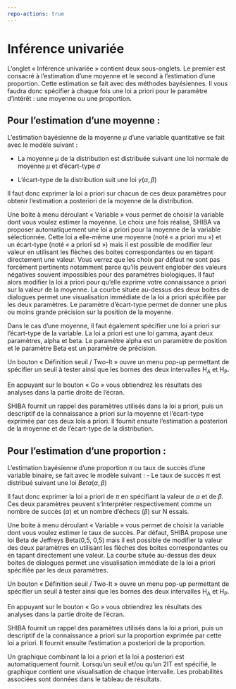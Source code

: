 ```yaml
---
repo-actions: true
---
```


# Inférence univariée

L’onglet « Inférence univariée » contient deux sous-onglets. Le premier est consacré à l’estimation d’une moyenne et le second à l’estimation d’une proportion. Cette estimation se fait avec des méthodes bayésiennes. Il vous faudra donc spécifier à chaque fois une loi a priori pour le paramètre d’intérêt : une moyenne ou une proportion. 

## **Pour l’estimation d’une moyenne :** 
L’estimation bayésienne de la moyenne $\mu$ d’une variable quantitative se fait avec le modèle suivant : 

-	 La moyenne $\mu$ de la distribution est distribuée suivant une loi normale de moyenne $\mu$ et d’écart-type $\sigma$

-	 L’écart-type de la distribution suit une loi $\gamma(\alpha,\beta)$

Il faut donc exprimer la loi a priori sur chacun de ces deux paramètres pour obtenir l’estimation a posteriori de la moyenne de la distribution. 

Une boite à menu déroulant « Variable » vous permet de choisir la variable dont vous voulez estimer la moyenne. Le choix une fois réalisé, SHIBA va proposer automatiquement une loi a priori pour la moyenne de la variable sélectionnée. Cette loi a elle-même une moyenne (noté « a priori mu ») et un écart-type (noté « a priori sd ») mais il est possible de modifier leur valeur en utilisant les flèches des boites correspondantes ou en tapant directement une valeur. Vous verrez que les choix par défaut ne sont pas forcément pertinents notamment parce qu’ils peuvent englober des valeurs négatives souvent impossibles pour des paramètres biologiques. Il faut alors modifier la loi a priori pour qu’elle exprime votre connaissance a priori sur la valeur de la moyenne. La courbe située au-dessus des deux boites de dialogues permet une visualisation immédiate de la loi a priori spécifiée par les deux paramètres. Le paramètre d’écart-type permet de donner une plus ou moins grande précision sur la position de la moyenne. 


Dans le cas d’une moyenne, il faut également spécifier une loi a priori sur l’écart-type de la variable. La loi a priori est une loi gamma, ayant deux paramètres, alpha et beta. Le paramètre alpha est un paramètre de position et le paramètre Beta est un paramètre de précision. 

Un bouton « Définition seuil / Two-It » ouvre un menu pop-up permettant de spécifier un seuil à tester ainsi que les bornes des deux intervalles H<sub>A</sub> et H<sub>P</sub>.

En appuyant sur le bouton « Go » vous obtiendrez les résultats des analyses dans la partie droite de l’écran.

SHIBA fournit un rappel des paramètres utilisés dans la loi a priori, puis un descriptif de la connaissance a priori sur la moyenne et l’écart-type exprimée par ces deux lois a priori. Il fournit ensuite l’estimation a posteriori de la moyenne et de l’écart-type de la distribution. 






## **Pour l’estimation d’une proportion :** 

L’estimation bayésienne d’une proportion $\pi$ ou taux de succès d’une variable binaire, se fait avec le modèle suivant : 
-	Le taux de succès $\pi$ est distribué suivant une loi $Beta(\alpha,\beta)$

Il faut donc exprimer la loi a priori de $\pi$ en spécifiant la valeur de $\alpha$ et de $\beta$. Ces deux paramètres peuvent s’interpréter respectivement comme un nombre de succès ($\alpha$) et un nombre d’échecs ($\beta$) sur N essais.

Une boite à menu déroulant « Variable » vous permet de choisir la variable dont vous voulez estimer le taux de succès. Par défaut, SHIBA propose une loi Beta de Jeffreys Beta(0,5, 0,5) mais il est possible de modifier la valeur des deux paramètres en utilisant les flèches des boites correspondantes ou en tapant directement une valeur. La courbe située au-dessus des deux boites de dialogues permet une visualisation immédiate de la loi a priori spécifiée par les deux paramètres. 

Un bouton « Définition seuil / Two-It » ouvre un menu pop-up permettant de spécifier un seuil à tester ainsi que les bornes des deux intervalles H<sub>A</sub> et H<sub>P</sub>.

En appuyant sur le bouton « Go » vous obtiendrez les résultats des analyses dans la partie droite de l’écran.

SHIBA fournit un rappel des paramètres utilisés dans la loi a priori, puis un descriptif de la connaissance a priori sur la proportion exprimée par cette loi a priori. Il fournit ensuite l’estimation a posteriori de la proportion. 

Un graphique combinant la loi a priori et la loi a posteriori est automatiquement fournit. Lorsqu’un seuil et/ou qu’un 2IT est spécifié, le graphique contient une visualisation de chaque intervalle. Les probabilités associées sont données dans le tableau de résultats. 


